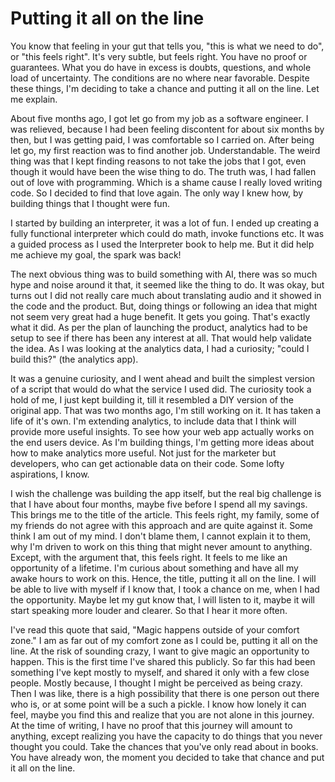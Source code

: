 # Putting it all on the line

You know that feeling in your gut that tells you, "this is what we need to do", or "this feels right". It's very subtle, but feels right. You have no proof or guarantees. What you do have in excess is doubts, questions, and whole load of uncertainty. The conditions are no where near favorable. Despite these things, I'm deciding to take a chance and putting it all on the line. Let me explain.

About five months ago, I got let go from my job as a software engineer. I was relieved, because I had been feeling discontent for about six months by then, but I was getting paid, I was comfortable so I carried on. After being let go, my first reaction was to find another job. Understandable. The weird thing was that I kept finding reasons to not take the jobs that I got, even though it would have been the wise thing to do. The truth was, I had fallen out of love with programming. Which is a shame cause I really loved writing code. So I decided to find that love again. The only way I knew how, by building things that I thought were fun.

I started by building an interpreter, it was a lot of fun. I ended up creating a fully functional interpreter which could do math, invoke functions etc. It was a guided process as I used the Interpreter book to help me. But it did help me achieve my goal, the spark was back!

The next obvious thing was to build something with AI, there was so much hype and noise around it that, it seemed like the thing to do. It was okay, but turns out I did not really care much about translating audio and it showed in the code and the product. But, doing things or following an idea that might not seem very great had a huge benefit. It gets you going. That's exactly what it did. As per the plan of launching the product, analytics had to be setup to see if there has been any interest at all. That would help validate the idea. As I was looking at the analytics data, I had a curiosity; "could I build this?" (the analytics app).

It was a genuine curiosity, and I went ahead and built the simplest version of a script that would do what the service I used did. The curiosity took a hold of me, I just kept building it, till it resembled a DIY version of the original app. That was two months ago, I'm still working on it. It has taken a life of it's own. I'm extending analytics, to include data that I think will provide more useful insights. To see how your web app actually works on the end users device. As I'm building things, I'm getting more ideas about how to make analytics more useful. Not just for the marketer but developers, who can get actionable data on their code. Some lofty aspirations, I know.

I wish the challenge was building the app itself, but the real big challenge is that I have about four months, maybe five before I spend all my savings. This brings me to the title of the article. This feels right, my family, some of my friends do not agree with this approach and are quite against it. Some think I am out of my mind. I don't blame them, I cannot explain it to them, why I'm driven to work on this thing that might never amount to anything. Except, with the argument that, this feels right. It feels to me like an opportunity of a lifetime. I'm curious about something and have all my awake hours to work on this. Hence, the title, putting it all on the line. I will be able to live with myself if I know that, I took a chance on me, when I had the opportunity. Maybe let my gut know that, I will listen to it, maybe it will start speaking more louder and clearer. So that I hear it more often.

I've read this quote that said, "Magic happens outside of your comfort zone." I am as far out of my comfort zone as I could be, putting it all on the line. At the risk of sounding crazy, I want to give magic an opportunity to happen. This is the first time I've shared this publicly. So far this had been something I've kept mostly to myself, and shared it only with a few close people. Mostly because, I thought I might be perceived as being crazy. Then I was like, there is a high possibility that there is one person out there who is, or at some point will be a such a pickle. I know how lonely it can feel, maybe you find this and realize that you are not alone in this journey. At the time of writing, I have no proof that this journey will amount to anything, except realizing you have the capacity to do things that you never thought you could. Take the chances that you've only read about in books. You have already won, the moment you decided to take that chance and put it all on the line.
